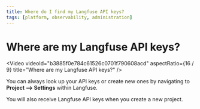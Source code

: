 ```yaml
---
title: Where do I find my Langfuse API keys?
tags: [platform, observability, administration]
---
```


# Where are my Langfuse API keys?

<Video
  videoId="b3885f0e784c61526c0701f790608acd"
  aspectRatio={16 / 9}
  title="Where are my Langfuse API keys?"
/>

You can always look up your API keys or create new ones by navigating to **Project --> Settings** within Langfuse.

You will also receive Langfuse API keys when you create a new project.

